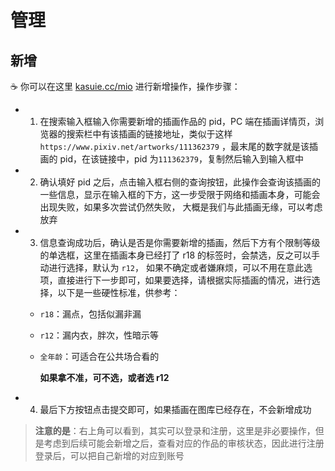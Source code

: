 # 管理

## 新增

☕ 你可以在这里 [kasuie.cc/mio](https://kasuie.cc/mio) 进行新增操作，操作步骤：

- 1. 在搜索输入框输入你需要新增的插画作品的 pid，PC 端在插画详情页，浏览器的搜索栏中有该插画的链接地址，类似于这样`https://www.pixiv.net/artworks/111362379`
     ，最末尾的数字就是该插画的 pid，在该链接中，pid 为`111362379`，复制然后输入到输入框中

- 2. 确认填好 pid 之后，点击输入框右侧的查询按钮，此操作会查询该插画的一些信息，显示在输入框的下方，这一步受限于网络和插画本身，可能会出现失败，如果多次尝试仍然失败，
     大概是我们与此插画无缘，可以考虑放弃

- 3. 信息查询成功后，确认是否是你需要新增的插画，然后下方有个限制等级的单选框，这里在插画本身已经打了 r18 的标签时，会禁选，反之可以手动进行选择，默认为 `r12`，
     如果不确定或者嫌麻烦，可以不用在意此选项，直接进行下一步即可，如果要选择，请根据实际插画的情况，进行选择，以下是一些硬性标准，供参考：

  - `r18`：漏点，包括似漏非漏
  - `r12`：漏内衣，胖次，性暗示等
  - `全年龄`：可适合在公共场合看的

    **如果拿不准，可不选，或者选 r12**

- 4. 最后下方按钮点击提交即可，如果插画在图库已经存在，不会新增成功

> **注意的是**：右上角可以看到，其实可以登录和注册，这里是非必要操作，但是考虑到后续可能会新增之后，查看对应的作品的审核状态，因此进行注册登录后，可以把自己新增的对应到账号
